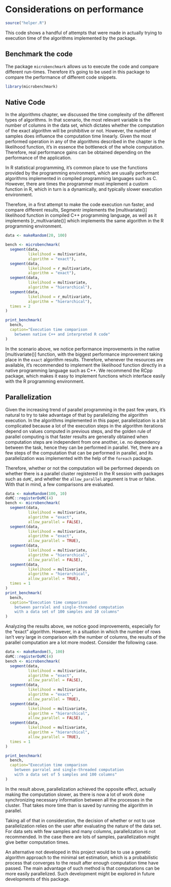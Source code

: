 # Considerations on performance

```r
source("helper.R")
```

This code shows a handful of attempts that were made in actually trying to execution
time of the algorithms implemented by the package.

## Benchmark the code

The package `microbenchmark` allows us to execute the code and compare different run-times.
Therefore it's going to be used in this package to compare the performance of different
code snippets.

```r
library(microbenchmark)
```

## Native Code

In the algorithms chapter, we discussed the time complexity of the different types of
algorithms. In that scenario, the most relevant variable is the number of columns
in the data set, which dictates whether the computation of the exact algorithm will
be prohibitive or not. However, the number of samples does influence the computation
time linearly. Given the most performed operation in any of the algorithms described
in the chapter is the likelihood function, it's in essence the bottleneck of the
whole computation. Therefore, real performance gains can be obtained depending on
the performance of the application.

In R statistical programming, it's common place to use the functions provided by the
programming environment, which are usually performant algorithms implemented in compiled
programming languages such as C. However, there are times the programmer must implement
a custom function in R, which in turn is a dynamically, and typically slower execution
environment.

Therefore, in a first attempt to make the code execution run faster, and compare different
results, Segmentr implements the [multivariate()] likelihood function in compiled C++ programming language,
as well as it implements [r_multivariate()] which implements the same algorithm in the R
programming environment.

```r
data <- makeRandom(20, 100)

bench <- microbenchmark(
  segment(data,
          likelihood = multivariate,
          algorithm = "exact"),
  segment(data,
          likelihood = r_multivariate,
          algorithm = "exact"),
  segment(data,
          likelihood = multivariate,
          algorithm = "hierarchical"),
  segment(data,
          likelihood = r_multivariate,
          algorithm = "hierarchical"),
  times = 2
)

print_benchmark(
  bench,
  caption="Execution time comparison
    between native C++ and interpreted R code"
)
```

In the scenario above, we notice performance improvements in the native [multivariate()]
function, with the biggest performance improvement taking place in the `exact` algorithm
results. Therefore, whenever the resources are available, it's recommended to implement
the likelihood function directly in a native programming language such as C++. We recommend
the RCpp package, which makes it easy to implement functions which interface easily with
the R programming environment.

## Parallelization

Given the increasing trend of parallel programming in the past few years, it's natural
to try to take advantage of that by parallelizing the algorithm execution. In the
algorithms implemented in this paper, parallelization is a bit complicated because
a lot of the execution steps in the algorithm iterations depend on values computed
in previous steps, and the golden rule of parallel computing is that faster results
are generally obtained when computation steps are independent from one another, i.e.
no dependency between the task, hence they can be performed in parallel. Yet, there are
a few steps of the computation that can be performed in parallel, and its parallelization
was implemented with the help of the `foreach` package.

Therefore, whether or not the computation will be performed depends on whether there is
a parallel cluster registered in the R session with packages such as `doMC`, and whether
the `allow_parallel` argument is true or false. With that in mind, a few comparisons are evaluated.

```r
data <- makeRandom(100, 10)
doMC::registerDoMC(4)
bench <- microbenchmark(
  segment(data,
          likelihood = multivariate,
          algorithm = "exact",
          allow_parallel = FALSE),
  segment(data,
          likelihood = multivariate,
          algorithm = "exact",
          allow_parallel = TRUE),
  segment(data,
          likelihood = multivariate,
          algorithm = "hierarchical",
          allow_parallel = FALSE),
  segment(data,
          likelihood = multivariate,
          algorithm = "hierarchical",
          allow_parallel = TRUE),
  times = 1
)
print_benchmark(
  bench,
  caption="Execution time comparison
    between parralel and single-threaded computation
    with a data set of 100 samples and 10 columns"
)
```

Analyzing the results above, we notice good improvements, especially for the "exact" algorithm.
However, in a situation in which the number of rows isn't very large in comparison with the
number of columns, the results of the parallel computation are a lot more modest.
Consider the following case.

```r
data <- makeRandom(5, 100)
doMC::registerDoMC(4)
bench <- microbenchmark(
  segment(data,
          likelihood = multivariate,
          algorithm = "exact",
          allow_parallel = FALSE),
  segment(data,
          likelihood = multivariate,
          algorithm = "exact",
          allow_parallel = TRUE),
  segment(data,
          likelihood = multivariate,
          algorithm = "hierarchical",
          allow_parallel = FALSE),
  segment(data,
          likelihood = multivariate,
          algorithm = "hierarchical",
          allow_parallel = TRUE),
  times = 1
)

print_benchmark(
  bench,
  caption="Execution time comparison
    between parralel and single-threaded computation
    with a data set of 5 samples and 100 columns"
)
```

In the result above, parallelization achieved the opposite effect, actually making the
computation slower, as there is now a lot of work done synchronizing necessary information
between all the processes in the cluster. That takes more time than is saved by running
the algorithm in parallel.

Taking all of that in consideration, the decision of whether or not to use parallelization
relies on the user after evaluating the nature of the data set. For data sets with few samples
and many columns, parallelization is not recommended. In the case there are lots of samples,
parallelization might give better computation times.

An alternative not developed in this project would be to use a genetic algorithm approach to
the minimal set estimation, which is a probabilistic process that converges to the result
after enough computation time have passed. The main advantage of such method is that computations
can be more easily parallelized. Such development might be explored in future developments of
this package.
